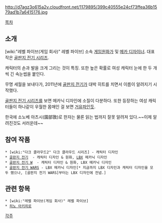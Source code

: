 {{{+1 '''園部淳(そのべ じゅん)'''}}}
http://d7agz3o615a2v.cloudfront.net/1179895/399c40555e24cf73ffea36b1579ad1b7a6415176.jpg

[[목차]]

== 소개 ==
[wiki:"레벨 파이브(게임 회사)" 레벨 파이브] 소속 [[게임원화가]] 및 [[메카 디자이너]]. 대표작은 [[골판지 전기 시리즈]].

캐릭터의 손과 발을 크게 그리는 것이 특징. 또한 높은 확률로 여성 캐릭터 눈에 한 두 개씩 긴 속눈썹을 붙인다.

무명 세월을 보내다가, 2011년에 [[골판지 전기]]가 대박 히트를 치면서 이름이 알려지기 시작했다.

[[골판지 전기 시리즈]]를 보면 메카닉 디자인에 소질이 다분하다. 또한 등장하는 여성 캐릭터들이 하나같이 우월한 몸매인 걸 보면 [[거유]]파인듯.

한국에 소노베 아츠시(園部敦)로 한자는 물론 읽는 법까지 잘못 알려져 있다.~~이제 알려진것도 서러운데~~


== 참여 작품 ==
 * [wiki:"다크 클라우드2" 다크 클라우드 시리즈] - 캐릭터 디자인
 * [[골판지 전기]]  - 캐릭터 디자인 & 원화, [[LBX]] 메카닉 디자인
 * [[골판지 전기 W]]  - 캐릭터 디자인 & 원화, LBX 메카닉 디자인
 * [[골판지 전기 WARS]] - LBX 메카닉 디자인[* 지금까지 LBX 디자인과 캐릭터 디자인을 모두 했으나, [골판지 전기 WARS]부터는 LBX 디자인에 전념.]


== 관련 항목 ==
 * [wiki:"레벨 파이브(게임 회사)" 레벨 파이브]
 * [[히노 아키히로]]


[[각주]]
